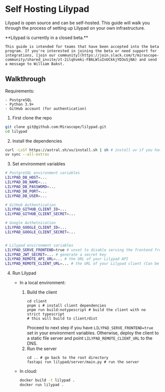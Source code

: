 
# Self Hosting Lilypad

Lilypad is open source and can be self-hosted. This guide will walk you through the process of setting up Lilypad on your own infrastructure.

<Callout type="warning" emoji="⚠️">
    **Lilypad is currently in a closed beta.**

    This guide is intended for teams that have been accepted into the beta program. If you're interested in joining the beta or need support for integrations, [join our community](https://join.slack.com/t/mirascope-community/shared_invite/zt-2ilqhvmki-FB6LWluInUCkkjYD3oSjNA) and send a message to William Bakst.

</Callout>

## Walkthrough

Requirements:

    - PostgreSQL
    - Python 3.9+
    - GitHub account (for authentication)

1. First clone the repo

```bash
git clone git@github.com:Mirascope/lilypad.git
cd lilypad
```

2. Install the dependencies

```bash
curl -LsSf https://astral.sh/uv/install.sh | sh # install uv if you have not already
uv sync --all-extras
```

3. Set environment variables

```bash
# PostgreSQL environment variables
LILYPAD_DB_HOST=...
LILYPAD_DB_NAME=...
LILYPAD_DB_PASSWORD=...
LILYPAD_DB_PORT=...
LILYPAD_DB_USER=...

# GitHub Authentication
LILYPAD_GITHUB_CLIENT_ID=...
LILYPAD_GITHUB_CLIENT_SECRET=...

# Google Authetnication
LILYPAD_GOOGLE_CLIENT_ID=...
LILYPAD_GOOGLE_CLIENT_SECRET=...


# Lilypad environment variables
LILYPAD_SERVE_FRONTEND=true # unset to disable serving the frontend from the client
LILYPAD_JWT_SECRET=... # generate a secret key
LILYPAD_REMOTE_API_URL=... # the URL of your Lilypad API
LILYPAD_REMOTE_CLIENT_URL=... # the URL of your Lilypad client (Can be the same as the API, if serving from the same server)

```

4. Run Lilypad

   - In a local environment:

     1. Build the client
        ```
        cd client
        pnpm i # install client dependencies
        pnpm run build:notypescript # build the client with no strict typescript
        # this will build to client/dist
        ```
        Proceed to next step if you have `LILYPAD_SERVE_FRONTEND=true` set in your environment variables.
        Otherwise, deploy the client to a static file server and point `LILYPAD_REMOTE_CLIENT_URL` to the DNS.
     2. Run the server
        ```
        cd .. # go back to the root directory
        fastapi run lilypad/server/main.py # run the server
        ```

   - In cloud:

     ```bash
     docker build -t lilypad .
     docker run lilypad .
     ```
